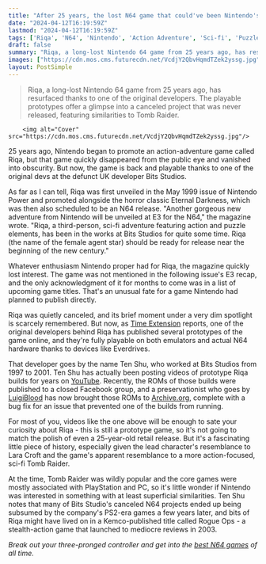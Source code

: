 ```yaml
---
title: "After 25 years, the lost N64 game that could've been Nintendo's answer to Tomb Raider has been preserved online"
date: "2024-04-12T16:19:59Z"
lastmod: "2024-04-12T16:19:59Z"
tags: ['Riqa', 'N64', 'Nintendo', 'Action Adventure', 'Sci-fi', 'Puzzle', 'Tomb Raider', 'Lara Croft', 'Prototype', 'Time Extension']
draft: false
summary: "Riqa, a long-lost Nintendo 64 game from 25 years ago, has resurfaced thanks to one of the original developers. The playable prototypes offer a glimpse into a canceled project that was never released, featuring similarities to Tomb Raider."
images: ["https://cdn.mos.cms.futurecdn.net/VcdjY2QbvHqmdTZek2yssg.jpg"]
layout: PostSimple
---
```

> Riqa, a long-lost Nintendo 64 game from 25 years ago, has resurfaced thanks to one of the original developers. The playable prototypes offer a glimpse into a canceled project that was never released, featuring similarities to Tomb Raider.


        <img alt="Cover" src="https://cdn.mos.cms.futurecdn.net/VcdjY2QbvHqmdTZek2yssg.jpg"/>
        
25 years ago, Nintendo began to promote an action-adventure game called Riqa, but that game quickly disappeared from the public eye and vanished into obscurity. But now, the game is back and playable thanks to one of the original devs at the defunct UK developer Bits Studios.

As far as I can tell, Riqa was first unveiled in the May 1999 issue of Nintendo Power and promoted alongside the horror classic Eternal Darkness, which was then also scheduled to be an N64 release. "Another gorgeous new adventure from Nintendo will be unveiled at E3 for the N64," the magazine wrote. "Riqa, a third-person, sci-fi adventure featuring action and puzzle elements, has been in the works at Bits Studios for quite some time. Riqa (the name of the female agent star) should be ready for release near the beginning of the new century."

Whatever enthusiasm Nintendo proper had for Riqa, the magazine quickly lost interest. The game was not mentioned in the following issue's E3 recap, and the only acknowledgment of it for months to come was in a list of upcoming game titles. That's an unusual fate for a game Nintendo had planned to publish directly.

Riqa was quietly canceled, and its brief moment under a very dim spotlight is scarcely remembered. But now, as [Time Extension](https://www.timeextension.com/news/2024/04/prototype-builds-of-the-cancelled-n64-game-riqa-published-online) reports, one of the original developers behind Riqa has published several prototypes of the game online, and they're fully playable on both emulators and actual N64 hardware thanks to devices like Everdrives. 

That developer goes by the name Ten Shu, who worked at Bits Studios from 1997 to 2001. Ten Shu has actually been posting videos of prototype Riqa builds for years on [YouTube](https://www.youtube.com/watch?v=f1PsNbQ4Ghc). Recently, the ROMs of those builds were published to a closed Facebook group, and a preservationist who goes by [LuigiBlood](https://twitter.com/LuigiBlood/status/1777392245265604997) has now brought those ROMs to [Archive.org](https://archive.org/details/riqa-build-of-2000), complete with a bug fix for an issue that prevented one of the builds from running.

For most of you, videos like the one above will be enough to sate your curiosity about Riqa - this is still a prototype game, so it's not going to match the polish of even a 25-year-old retail release. But it's a fascinating little piece of history, especially given the lead character's resemblance to Lara Croft and the game's apparent resemblance to a more action-focused, sci-fi Tomb Raider.

At the time, Tomb Raider was wildly popular and the core games were mostly associated with PlayStation and PC, so it's little wonder if Nintendo was interested in something with at least superficial similarities. Ten Shu notes that many of Bits Studio's canceled N64 projects ended up being subsumed by the company's PS2-era games a few years later, and bits of Riqa might have lived on in a Kemco-published title called Rogue Ops - a stealth-action game that launched to mediocre reviews in 2003.

*Break out your three-pronged controller and get into the *[<em>best N64 games</em>](https://www.gamesradar.com/best-n64-games-all-time/)* of all time.* 
        